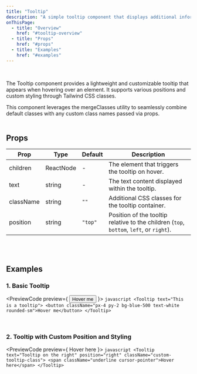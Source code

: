 ```yaml
---
title: "Tooltip"
description: "A simple tooltip component that displays additional information on hover."
onThisPage:
  - title: "Overview"
    href: "#tooltip-overview"
  - title: "Props"
    href: "#props"
  - title: "Examples"
    href: "#examples"
---
```


<div id="tooltip-overview" />

<Divider />

<br/>

<p>
    The <InlineHighlight>Tooltip</InlineHighlight> component provides a lightweight and customizable tooltip that appears when hovering over an element. It supports various positions and custom styling through Tailwind CSS classes.
</p>

<Info>
    This component leverages the <InlineHighlight>mergeClasses</InlineHighlight> utility to seamlessly combine default classes with any custom class names passed via props.
</Info>

<br/>
<Divider />
<br/>

<div id="props" />

## Props

| **Prop**   | **Type**    | **Default** | **Description**                                                               |
|------------|-------------|-------------|-------------------------------------------------------------------------------|
| children   | ReactNode   | -           | The element that triggers the tooltip on hover.                             |
| text       | string      | -           | The text content displayed within the tooltip.                              |
| className  | string      | `""`        | Additional CSS classes for the tooltip container.                           |
| position   | string      | `"top"`     | Position of the tooltip relative to the children (`top`, `bottom`, `left`, or `right`). |

<br/>
<Divider />
<br/>

<div id="examples" />

## Examples

### 1. Basic Tooltip

<PreviewCode preview={
    <Tooltip text="This is a tooltip">
        <button className="px-4 py-2 bg-blue-500 text-white rounded-sm">Hover me</button>
    </Tooltip>
}>
    ```javascript
    <Tooltip text="This is a tooltip">
        <button className="px-4 py-2 bg-blue-500 text-white rounded-sm">Hover me</button>
    </Tooltip>
    ```
</PreviewCode>

<br />

### 2. Tooltip with Custom Position and Styling

<PreviewCode preview={
    <Tooltip text="Tooltip on the right" position="right" className="custom-tooltip-class">
        <span className="underline cursor-pointer">Hover here</span>
    </Tooltip>
}>
    ```javascript
    <Tooltip text="Tooltip on the right" position="right" className="custom-tooltip-class">
        <span className="underline cursor-pointer">Hover here</span>
    </Tooltip>
    ```
</PreviewCode>

<br />
<br />
